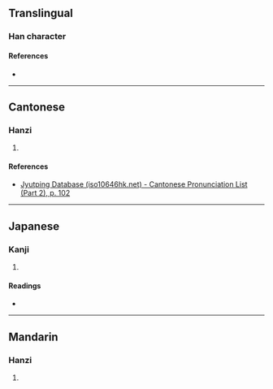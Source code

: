 {{character info/new}}
==Translingual==

===Han character===
{{Han char|rn=50|rad=巾|as=11|sn=14|four=|canj=LBMWF|ids=⿰巾票}}

====References====
* {{Han ref|kx=0336.010|dkj=09053|dj=0643.020|hdz=10752.010|uh=5E56|ud=24150}}

----

==Cantonese==

===Hanzi===
{{yue-hanzi|jyut=[[biu1]]|y=biu1}}

# {{defn|lang=yue|sort=巾11}}

====References====
* [http://www.iso10646hk.net/jp/document/download.jsp Jyutping Database (iso10646hk.net) - Cantonese Pronunciation List (Part 2), p. 102]

----

==Japanese==

===Kanji===
{{ja-kanji|grade=|rs=巾11}}

# {{defn|lang=ja|sort=巾11}}

====Readings====
* {{ja-readings|on=[[ひょう]] (hyō)|kun=[[しるし]] (shirushi), [[はた]] (hata), [[のおり]] (noori)}}

----

==Mandarin==

===Hanzi===
{{cmn-hanzi|pin=[[biāo]] ([[biao1]])|wg=piao<sup>1</sup>}}

# {{defn|lang=cmn|sort=巾11}}